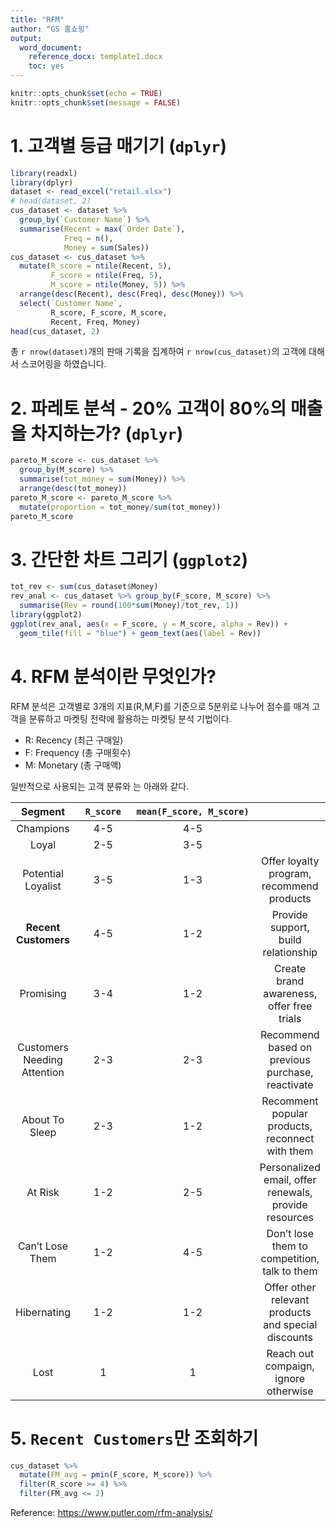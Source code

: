 ```yaml
---
title: "RFM"
author: "GS 홈쇼핑"
output:
  word_document:
    reference_docx: template1.docx
    toc: yes
---
```


```r
knitr::opts_chunk$set(echo = TRUE)
knitr::opts_chunk$set(message = FALSE)
```

# 1. 고객별 등급 매기기 (`dplyr`)

```r
library(readxl)
library(dplyr)
dataset <- read_excel("retail.xlsx")
# head(dataset, 2)
cus_dataset <- dataset %>% 
  group_by(`Customer Name`) %>%
  summarise(Recent = max(`Order Date`),
            Freq = n(),
            Money = sum(Sales))
cus_dataset <- cus_dataset %>% 
  mutate(R_score = ntile(Recent, 5),
         F_score = ntile(Freq, 5),
         M_score = ntile(Money, 5)) %>% 
  arrange(desc(Recent), desc(Freq), desc(Money)) %>% 
  select(`Customer Name`, 
         R_score, F_score, M_score,   
         Recent, Freq, Money)  
head(cus_dataset, 2)  
```

총 `r nrow(dataset)`개의 판매 기록을 집계하여 `r nrow(cus_dataset)`의 고객에 대해서 스코어링을 하였습니다.    

# 2. 파레토 분석 - 20% 고객이 80%의 매출을 차지하는가? (`dplyr`)  

```r
pareto_M_score <- cus_dataset %>% 
  group_by(M_score) %>%
  summarise(tot_money = sum(Money)) %>% 
  arrange(desc(tot_money))
pareto_M_score <- pareto_M_score %>%
  mutate(proportion = tot_money/sum(tot_money)) 
pareto_M_score
```

# 3. 간단한 차트 그리기 (`ggplot2`)

```r
tot_rev <- sum(cus_dataset$Money)
rev_anal <- cus_dataset %>% group_by(F_score, M_score) %>%
  summarise(Rev = round(100*sum(Money)/tot_rev, 1))
library(ggplot2)
ggplot(rev_anal, aes(x = F_score, y = M_score, alpha = Rev)) + 
  geom_tile(fill = "blue") + geom_text(aes(label = Rev))
```

# 4. RFM 분석이란 무엇인가? 

RFM 분석은 고객별로 3개의 지표(R,M,F)를 기준으로 5분위로 나누어 점수를 매겨 고객을 분류하고 마켓팅 전략에 활용하는 마켓팅 분석 기법이다. 

+ R: Recency (최근 구매일) 
+ F: Frequency (총 구매횟수) 
+ M: Monetary (총 구매액) 

일반적으로 사용되는 고객 분류와 는 아래와 같다. 

|Segment| `R_score`| `mean(F_score, M_score)` |       |     
|:-----:|:--------:|:-----------------------:|:-----:|    
| Champions                   | 4-5 | 4-5 |     |   
| Loyal                       | 2-5 | 3-5 |     |  
| Potential Loyalist          | 3-5 | 1-3 | Offer loyalty program, recommend products             |  
| **Recent Customers**	          | 4-5 | 1-2 | Provide support, build relationship                   |    
| Promising	                  | 3-4 | 1-2 | Create brand awareness, offer free trials             |  
| Customers Needing Attention	| 2-3 |	2-3 | Recommend based on previous purchase, reactivate      |   
| About To Sleep              | 2-3 | 1-2 | Recomment popular products, reconnect with them       |  
| At Risk	                    | 1-2 | 2-5 | Personalized email, offer renewals, provide resources |  
| Can’t Lose Them            	| 1-2	| 4-5 | Don't lose them to competition, talk to them          |  
| Hibernating	                | 1-2	| 1-2 | Offer other relevant products and special discounts   |  
| Lost	                      | 1  	| 1   | Reach out compaign, ignore otherwise                  |  

# 5. `Recent Customers`만 조회하기  

```r
cus_dataset %>% 
  mutate(FM_avg = pmin(F_score, M_score)) %>%
  filter(R_score >= 4) %>%
  filter(FM_avg <= 2)
```

Reference: <https://www.putler.com/rfm-analysis/>
